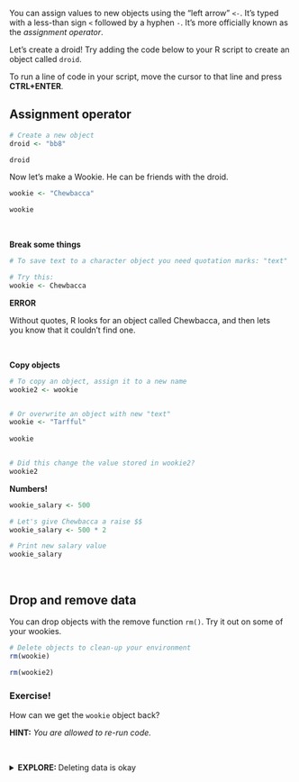 
You can assign values to new objects using the "left arrow" `<- `. It's typed with a less-than sign `<` followed by a hyphen `-`. 
It's more officially known as the _assignment operator_. 

Let's create a droid! 
Try adding the code below to your R script to create an object called `droid`.

To run a line of code in your script, move the cursor to that line and press __CTRL+ENTER__.

## Assignment operator {-}
```{r names, eval=F}
# Create a new object
droid <- "bb8"

droid 
```

Now let's make a Wookie. He can be friends with the droid.

```{r names2, eval=F}
wookie <- "Chewbacca"

wookie

```

<br>

__Break some things__
```{r, error=T}
# To save text to a character object you need quotation marks: "text"

# Try this:
wookie <- Chewbacca
```


<div class="red-note" style="width: 93%;">
__ERROR__

Without quotes, R looks for an object called Chewbacca, and then lets you know that it couldn't find one. 
</div>

<br>

__Copy objects__
```{r duplicate, eval=F}
# To copy an object, assign it to a new name
wookie2 <- wookie


# Or overwrite an object with new "text"
wookie <- "Tarfful"
  
wookie


# Did this change the value stored in wookie2?
wookie2  

```



__Numbers!__
```{r nums, eval=F}

wookie_salary <- 500

# Let's give Chewbacca a raise $$
wookie_salary <- 500 * 2

# Print new salary value
wookie_salary

```
<br>

## Drop and remove data {-}

You can drop objects with the remove function `rm() `. Try it out on some of your wookies.

```{r, eval = F}

# Delete objects to clean-up your environment
rm(wookie)

rm(wookie2)
```


<div class="tip">
### <i class="fa fa-user-astronaut" aria-hidden="true" style="color: green"></i> Exercise! {-}

How can we get the `wookie` object back?

__HINT:__ _You are allowed to re-run code._
</div>


<br>


<details>
<summary class = "btn_code_blue"> **EXPLORE: ** Deleting data is okay </summary>
<div class="note">
<p>
Don't worry about deleting data or objects in R. You can always recreate them! When R loads your data it copies the contents and then cuts off any connection to the original data. So your original data remain safe and won't suffer any accidental changes. That means if something disappears or goes wrong in R, it's okay. We can reload the data using our R script. 

It's common to re-run an entire R script multiple times
</div>
</p></details>
